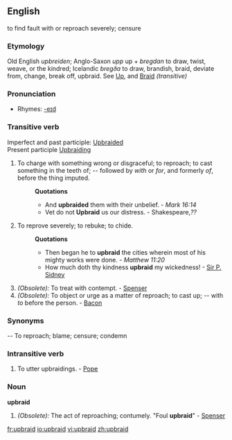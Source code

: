 ==English==
to find fault with or reproach severely; censure

===Etymology===
Old English ''upbreiden''; Anglo-Saxon ''upp'' up + ''bregdan'' to draw, twist, weave, or the kindred; Icelandic ''bregða'' to draw, brandish, braid, deviate from, change, break off, upbraid. See [[Up]], and [[Braid]] ''(transitive)'' 

===Pronunciation===
*Rhymes: [[Rhymes:English:-eɪd|-eɪd]]

===Transitive verb===
Imperfect and past participle: [[Upbraided]]
<br>Present participle [[Upbraiding]] 
#To charge with something wrong or disgraceful; to reproach; to cast something in the teeth of; -- followed by ''with'' or ''for'', and formerly ''of'', before the thing imputed.
#:'''Quotations'''
#:*And '''upbraided''' them with their unbelief. - ''Mark 16:14''
#:*Vet do not '''Upbraid''' us our distress. - Shakespeare,''??''
#To reprove severely; to rebuke; to chide.
#:'''Quotations'''
#:*Then began he to '''upbraid''' the cities wherein most of his mighty works were done. - ''Matthew 11:20''
#:*How much doth thy kindness '''upbraid''' my wickedness! - [[Sir P. Sidney]]
#''(Obsolete):'' To treat with contempt. - [[Spenser]]
#''(Obsolete):'' To object or urge as a matter of reproach; to cast up; -- with ''to'' before the person. - [[Bacon]]
===Synonyms===
-- To reproach; blame; censure; condemn

===Intransitive verb===
#To utter upbraidings. - [[Pope]]
===Noun===
'''upbraid'''

#''(Obsolete):'' The act of reproaching; contumely. "Foul '''upbraid'''" - [[Spenser]]

[[fr:upbraid]]
[[io:upbraid]]
[[vi:upbraid]]
[[zh:upbraid]]